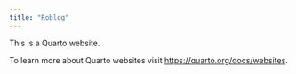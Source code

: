 ```yaml
---
title: "Roblog"
---
```


This is a Quarto website.

To learn more about Quarto websites visit <https://quarto.org/docs/websites>.
